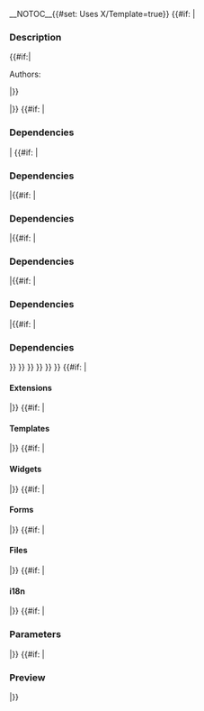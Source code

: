 <noinclude>
{{X/Template
|description=This template holds structured information about templates; it ought be included in the <code><nowiki>noinclude</nowiki></code> section of other templates.

|templates=
{{X/Template/Template|1|template=X/Template}}
{{X/Template/Template|2|template=X/Template/Template}}
{{X/Template/Template|2|template=X/Template/Widget}}
{{X/Template/Template|2|template=X/Template/Form}}
{{X/Template/Template|2|template=X/Template/File}}
{{X/Template/Template|2|template=X/Template/i18n}}
{{X/Template/Template|2|template=X/Template/Extension}}
|templatedata=
<templatedata>
{
    "description": "",
    "params": {
        "description": {
            "label": "Description",
            "type": "string",
            "required": true,
            "description": "Description of what the template does."
        },
        "templates": {
            "label": "Templates",
            "type": "wiki-template-name",
            "description": "Templates that use, or are used by, this template. Each object must be set to the suggested template below. '1/2/3/4/5' = hierarchy, 'template' = template name.",
            "suggestedvalues": ["{{X/Template/Template|1,2,3,4,5|template=}}"]
        },
        "widgets": {
            "label": "Widgets",
            "type": "wiki-template-name",
            "description": "Widgets that use, or are used by, this template. Each object must be set to the suggested template below. '1/2/3/4/5' = hierarchy, 'widget' = widget name.",
            "suggestedvalues": ["{{X/Template/Widget|1,2,3,4,5|widget=}}"]
        },
        "forms": {
            "label": "Forms",
            "type": "wiki-template-name",
            "description": "Forms that use, or are used by, this template. Each object must be set to the suggested template below. '1/2/3/4/5' = hierarchy, 'form' = form name.",
            "suggestedvalues": ["{{X/Template/Form|1,2,3,4,5|form=}}"]
        },
        "files": {
            "label": "Files",
            "type": "wiki-template-name",
            "description": "Files used by this template. Each object must be set to the suggested template below. 'file' = file name. If the file is hosted at Wikimedia, set 'source' = 'commons'.",
            "suggestedvalues": ["{{X/Template/File|file=|source=}}"]
        },
        "i18n": {
            "label": "i18n",
            "type": "wiki-template-name",
            "description": "i18n definitions that are used by this template. Each object must be set to the suggested template below. 'i18n' = i18n name.",
            "suggestedvalues": ["{{X/Template/i18n|i18n=}}"]
        },
        "extensions": {
            "label": "Extensions",
            "type": "wiki-template-name",
            "description": "Extensions that are used by this template. Each object must be set to the suggested template below. 'extension' = extension name.",
            "suggestedvalues": ["{{X/Template/Extension|extension=}}"]
        },
        "preview": {
            "label": "Preview",
            "type": "content",
            "description": "Preview of the template."
        },
        "templatedata": {
            "label": "TemplateData",
            "type": "string",
            "description": "TemplateData for this template. Set this parameter to one instance of a TemplateData definition, i.e. use templatedata tags and add the template data in JSON format.",
            "suggestedvalues": ["<templatedata>...<\/templatedata>"]
        }
    }
}
</templatedata>
}}</noinclude><includeonly>__NOTOC__{{#set: Uses X/Template=true}}
{{#if: {{{description|}}}
|
=== Description ===
{{#if:{{{authors|}}}|<p>Authors: {{{authors}}}</p>|}}
<p>{{{description}}}</p>
|}}
{{#if: {{{templates|}}}
|
=== Dependencies ===
|
{{#if: {{{widgets|}}}
|
=== Dependencies ===
|{{#if: {{{forms|}}}
|
=== Dependencies ===
|{{#if: {{{files|}}}
|
=== Dependencies ===
|{{#if: {{{i18n|}}}
|
=== Dependencies ===
|{{#if: {{{extensions|}}}
|
=== Dependencies ===
}}
}}
}}
}}
}}
}}
{{#if: {{{extensions|}}}
|<div>
==== Extensions ====
{{{extensions}}}</div>
|}}<!--
-->{{#if: {{{templates|}}}
|<div>
==== Templates ====
{{{templates}}}</div>
|}}<!--
-->{{#if: {{{widgets|}}}
|<div>
==== Widgets ====
{{{widgets}}}</div>
|}}<!--
-->{{#if: {{{forms|}}}
|<div>
==== Forms ====
{{{forms}}}</div>
|}}<!--
-->{{#if: {{{files|}}}
|<div>
==== Files ====
<ul>{{{files}}}</ul></div>
|}}<!--
-->{{#if: {{{i18n|}}}
|<div>
==== i18n ====
{{{i18n}}}</div>
|}}<!--
-->{{#if: {{{templatedata|}}}
|<div>
=== Parameters ===
{{{templatedata}}}</div>
|}}
{{#if: {{{preview|}}}
|<div>
=== Preview ===
{{{preview}}}</div>
|}}</includeonly>